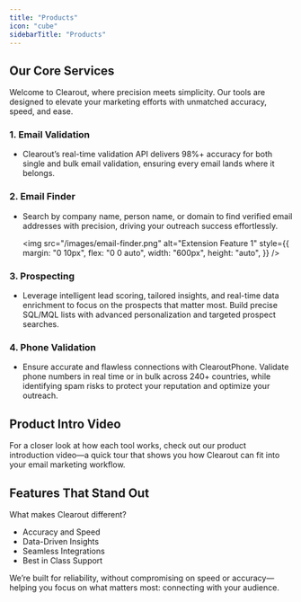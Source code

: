 ```yaml
---
title: "Products"
icon: "cube"
sidebarTitle: "Products"
---
```


## Our Core Services

Welcome to Clearout, where precision meets simplicity. Our tools are designed to elevate your marketing efforts with unmatched accuracy, speed, and ease.

### 1. Email Validation
* Clearout’s real-time validation API delivers 98%+ accuracy for both single and bulk email validation, ensuring every email lands where it belongs. 	 

### 2. Email Finder
* Search by company name, person name, or domain to find verified email addresses with precision, driving your outreach success effortlessly.

  <img
    src="/images/email-finder.png"
    alt="Extension Feature 1"
    style={{
      margin: "0 10px",
      flex: "0 0 auto",
      width: "600px",
      height: "auto",
    }}
  />

 ### 3. Prospecting
 * Leverage intelligent lead scoring, tailored insights, and real-time data enrichment to focus on the prospects that matter most. Build precise SQL/MQL lists with advanced personalization and targeted prospect searches.

 ### 4. Phone Validation
 * Ensure accurate and flawless connections with ClearoutPhone. Validate phone numbers in real time or in bulk across 240+ countries, while identifying spam risks to protect your reputation and optimize your outreach.

 ## Product Intro Video
 For a closer look at how each tool works, check out our product introduction video—a quick tour that shows you how Clearout can fit into your email marketing workflow.

## Features That Stand Out

What makes Clearout different?

- Accuracy and Speed
- Data-Driven Insights
- Seamless Integrations
- Best in Class Support



We’re built for reliability, without compromising on speed or accuracy—helping you focus on what matters most: connecting with your audience.
